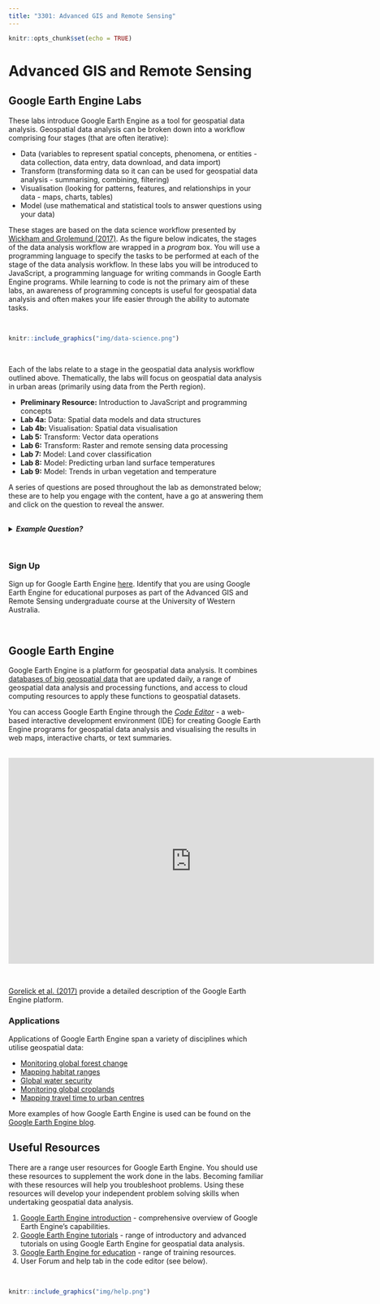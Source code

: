 ```yaml
---
title: "3301: Advanced GIS and Remote Sensing"
---
```


```r
knitr::opts_chunk$set(echo = TRUE)
```

# Advanced GIS and Remote Sensing

## Google Earth Engine Labs 

These labs introduce Google Earth Engine as a tool for geospatial data analysis. Geospatial data analysis can be broken down into a workflow comprising four stages (that are often iterative):

* Data (variables to represent spatial concepts, phenomena, or entities - data collection, data entry, data download, and data import)
* Transform (transforming data so it can can be used for geospatial data analysis - summarising, combining, filtering)
* Visualisation (looking for patterns, features, and relationships in your data - maps, charts, tables)
* Model (use mathematical and statistical tools to answer questions using your data)

These stages are based on the data science workflow presented by <a href="https://r4ds.had.co.nz" target="_blank">Wickham and Grolemund (2017)</a>. As the figure below indicates, the stages of the data analysis workflow are wrapped in a *program* box. You will use a programming language to specify the tasks to be performed at each of the stage of the data analysis workflow. In these labs you will be introduced to JavaScript, a programming language for writing commands in Google Earth Engine programs. While learning to code is not the primary aim of these labs, an awareness of programming concepts is useful for geospatial data analysis and often makes your life easier through the ability to automate tasks. 

<br>

```r
knitr::include_graphics("img/data-science.png")

```

<br>

Each of the labs relate to a stage in the geospatial data analysis workflow outlined above. Thematically, the labs will focus on geospatial data analysis in urban areas (primarily using data from the Perth region).  

* **Preliminary Resource:** Introduction to JavaScript and programming concepts
* **Lab 4a:** Data: Spatial data models and data structures
* **Lab 4b:** Visualisation: Spatial data visualisation
* **Lab 5:** Transform: Vector data operations
* **Lab 6:** Transform: Raster and remote sensing data processing
* **Lab 7:** Model: Land cover classification
* **Lab 8:** Model: Predicting urban land surface temperatures
* **Lab 9:** Model: Trends in urban vegetation and temperature

A series of questions are posed throughout the lab as demonstrated below; these are to help you engage with the content, have a go at answering them and click on the question to reveal the answer. 

<br>
<details>
  <summary><b>*Example Question?*</b></summary>
  <p><br>Answer.</p>
</details>
<br>

### Sign Up

Sign up for Google Earth Engine <a href="https://signup.earthengine.google.com/#!/" target="_blank">here</a>. Identify that you are using Google Earth Engine for educational purposes as part of the Advanced GIS and Remote Sensing undergraduate course at the University of Western Australia.

<br>

## Google Earth Engine

Google Earth Engine is a platform for geospatial data analysis. It combines <a href="https://developers.google.com/earth-engine/datasets/" target="_blank">databases of big geospatial data</a> that are updated daily, a range of geospatial data analysis and processing functions, and access to cloud computing resources to apply these functions to geospatial datasets. 

You can access Google Earth Engine through the <a href="https://code.earthengine.google.com" target="_blank"><em>Code Editor</em></a> - a web-based interactive development environment (IDE) for creating Google Earth Engine programs for geospatial data analysis and visualising the results in web maps, interactive charts, or text summaries.

<br>
<center>

<iframe width="720" height="405" src="https://www.youtube.com/embed/gKGOeTFHnKY" frameborder="0" allow="autoplay; encrypted-media" allowfullscreen></iframe>

</center>
<br>

<a href="https://www.sciencedirect.com/science/article/pii/S0034425717302900" target="_blank">Gorelick et al. (2017)</a> provide a detailed description of the Google Earth Engine platform.

### Applications

Applications of Google Earth Engine span a variety of disciplines which utilise geospatial data:

* <a href="https://earthenginepartners.appspot.com/science-2013-global-forest" target="_blank">Monitoring global forest change</a>
* <a href="http://species.mol.org/species/map/Perdix_dauurica" target="_blank">Mapping habitat ranges</a>
* <a href="https://blog.google/around-the-globe/google-europe/nature-water-unveiling-most-detailed-view-water-earth/" target="_blank">Global water security</a>
* <a href="http://www.g-feed.com/2015/05/introducing-scym.html" target="_blank">Monitoring global croplands</a>
* <a href="https://medium.com/google-earth/mapping-global-travel-time-to-urban-resources-448c1d7919d2" target="_blank">Mapping travel time to urban centres</a>

More examples of how Google Earth Engine is used can be found on the <a href="https://medium.com/google-earth/tagged/earth-engine" target="_blank">Google Earth Engine blog</a>.

## Useful Resources

There are a range user resources for Google Earth Engine. You should use these resources to supplement the work done in the labs. Becoming familiar with these resources will help you troubleshoot problems. Using these resources will develop your independent problem solving skills when undertaking geospatial data analysis. 

1. <a href="https://developers.google.com/earth-engine/" target="_blank">Google Earth Engine introduction</a> - comprehensive overview of Google Earth Engine's capabilities. 
2. <a href="https://developers.google.com/earth-engine/tutorials" target="_blank">Google Earth Engine tutorials</a> - range of introductory and advanced tutorials on using Google Earth Engine for geospatial data analysis.
3. <a href="https://developers.google.com/earth-engine/edu" target="_blank">Google Earth Engine for education</a> - range of training resources. 
4. User Forum and help tab in the code editor (see below).

<br>

```r
knitr::include_graphics("img/help.png")

```

<br>
